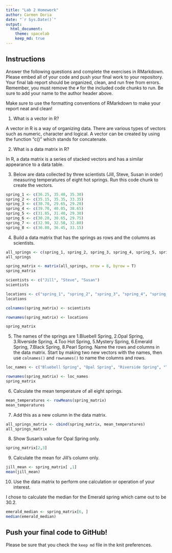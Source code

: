 ```yaml
---
title: "Lab 2 Homework"
author: Carmen Doria
date: "`r Sys.Date()`"
output:
  html_document: 
    theme: spacelab
    keep_md: true
---
```


## Instructions
Answer the following questions and complete the exercises in RMarkdown. Please embed all of your code and push your final work to your repository. Your final lab report should be organized, clean, and run free from errors. Remember, you must remove the `#` for the included code chunks to run. Be sure to add your name to the author header above.  

Make sure to use the formatting conventions of RMarkdown to make your report neat and clean!  

1. What is a vector in R?  

A vector in R is a way of organizing data. There are various types of vectors such as numeric, character and logical. A vector can be created by using the function "c()" which stands for concatenate. 

2. What is a data matrix in R?  

In R, a data matrix is a series of stacked vectors and has a similar appearance to a data table. 

3. Below are data collected by three scientists (Jill, Steve, Susan in order) measuring temperatures of eight hot springs. Run this code chunk to create the vectors.  
```r
spring_1 <- c(36.25, 35.40, 35.30)
spring_2 <- c(35.15, 35.35, 33.35)
spring_3 <- c(30.70, 29.65, 29.20)
spring_4 <- c(39.70, 40.05, 38.65)
spring_5 <- c(31.85, 31.40, 29.30)
spring_6 <- c(30.20, 30.65, 29.75)
spring_7 <- c(32.90, 32.50, 32.80)
spring_8 <- c(36.80, 36.45, 33.15)
```

4. Build a data matrix that has the springs as rows and the columns as scientists.  

```r
all_springs <- c(spring_1, spring_2, spring_3, spring_4, spring_5, spring_6, spring_7, spring_8)
all_springs
```
```r
spring_matrix <- matrix(all_springs, nrow = 8, byrow = T)
spring_matrix
```
```r
scientists <- c("Jill", "Steve", "Susan")
scientists
```
```r
locations <- c("spring_1", "spring_2", "spring_3", "spring_4", "spring_5", "spring_6", "spring_7", "spring_8")
locations
```
```r
colnames(spring_matrix) <- scientists
```

```r
rownames(spring_matrix) <- locations
```

```r
spring_matrix
```


5. The names of the springs are 1.Bluebell Spring, 2.Opal Spring, 3.Riverside Spring, 4.Too Hot Spring, 5.Mystery Spring, 6.Emerald Spring, 7.Black Spring, 8.Pearl Spring. Name the rows and columns in the data matrix. Start by making two new vectors with the names, then use `colnames()` and `rownames()` to name the columns and rows.

```r
loc_names <- c("Bluebell Spring", "Opal Spring", "Riverside Spring", "Too Hot Spring", "Mystery Spring", "Emerald Spring", "Black Spring", "Pearl Spring")
```


```r
rownames(spring_matrix) <- loc_names
spring_matrix
```

6. Calculate the mean temperature of all eight springs.

```r
mean_temperatures <- rowMeans(spring_matrix)
mean_temperatures
```


7. Add this as a new column in the data matrix.  


```r
all_springs_matrix <- cbind(spring_matrix, mean_temperatures)
all_springs_matrix
```

8. Show Susan's value for Opal Spring only.


```r
spring_matrix[2,3]
```

9. Calculate the mean for Jill's column only.  

```r
jill_mean <- spring_matrix[ ,1]
mean(jill_mean)
```

10. Use the data matrix to perform one calculation or operation of your interest.

I chose to calculate the median for the Emerald spring which came out to be 30.2. 

```r
emerald_median <- spring_matrix[6, ]
median(emerald_median)
```

## Push your final code to GitHub!
Please be sure that you check the `keep md` file in the knit preferences.  